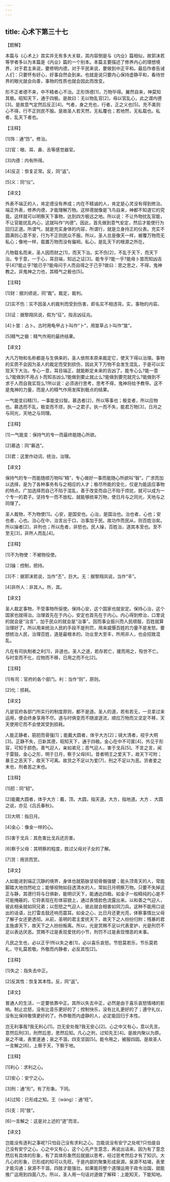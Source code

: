```yaml
---
---
---
```

title: 心术下第三十七
---




【题解】

本篇与《心术上》其实并无有多大关联，其内容倒是与《内业》篇相似，故郭沫若等学者多以为本篇是《内业》篇的一个别本。本篇主要描述了修养内心的理想境界，对于君主来说，要修明内德，对于平民来说，要做到中正平和。最后作者告诫人们：只要怀有好心，好事自然会到来。也就是说只要内心保持虚静平和，看待世界的眼光就会向善，事物的性质也就会因此而改变。

形不正者德不来，中不精者心不治。正形饰德[1]，万物毕得。翼然自来，神莫知其极。昭知天下，通于四极。是故曰：无以物乱官[2]，毋以官乱心，此之谓内德[3]。是故意气定然后反正[4]。气者，身之充也，行者，正之义也[5]。充不美则心不得，行不正则民不服。是故圣人若天然，无私覆也；若地然，无私载也。私者，乱天下者也。

【注释】

[1]饰：通“饬”。修治。

[2]官：眼、耳、鼻、舌等感觉器官。

[3]内德：内有所得。

[4]反正：恢复正常。反，同“返”。

[5]义：同“仪”。

【译文】

外表不端正的人，肯定德没有养成；内在不精诚的人，肯定是心灵没有得到修治。端正外表，修养内德，才能理解万物。这样德就像是飞鸟自来，神都不知道它的究竟。这样就可以明察天下事物，达到四方极远之地。所以说：不让外物扰乱官能，不让官能扰乱内心，这就叫作“内德”。因此，首先做到意气安定，然后才能使行为回归正道。所谓气，就是充实身体的内容，所谓行，就是立身持正的仪表。充实不圆满则心意不安，行为不正则民众不服。所以，圣人总是像天一样，被覆万物而无私心；像地一样，载置万物而没有偏袒。私心，是乱天下的根源之所在。

凡物载名而来，圣人因而财之[1]，而天下治。实不伤[2]，不乱于天下，而天下治。专于意，一于心，耳目端，知远之证[3]。能专乎?能一乎?能毋卜筮而知凶吉乎[4]?能止乎?能已乎?能毋问于人而自得之于己乎?故曰：思之思之，不得，鬼神教之。非鬼神之力也，其精气之极也[5]。

【注释】

[1]财：据刘绩说，同“裁”。裁定，裁判。

[2]实不伤：实不因圣人的裁判而受到伤害，即名实不相违背。实，事物的内容。

[3]证：据黎翔凤说，假为“征”。指吉凶征兆。

[4]卜筮：占卜。古时用龟甲占卜叫作“卜”，用筮草占卜叫作“筮”。

[5]精气之极：精气作用的最终结果。

【译文】

大凡万物和名称都是与生俱来的，圣人依照本原来裁定它，使天下得以治理。事物的实质不会因为圣人的裁定而受到损伤，因此天下万物不会发生混乱，于是可以实现天下大治。专心一意，耳目端正，就能断定未来的吉凶了。能专心么?能一意么?能做到不用占卜而知吉凶么?能做到要止就止么?能做到要完就完么?能做到不求于人而自我实现么?所以说：必须进行思考，思考不得，鬼神将给予教导。这不是鬼神的力量，而是人的精气作用发挥到极点的结果。

一气能变曰精[1]，一事能变曰智。慕选者[2]，所以等事也；极变者，所以应物也。慕选而不乱，极变而不烦，执一之君子。执一而不失，能君万物[3]，日月之与同光，天地之与同理。

【注释】

[1]一气能变：保持气的专一而最终能随心所欲。

[2]慕选：同“募选”。

[3]君：这里作动词，统治，治理。

【译文】

保持气的专一而能随顺万物叫“精”，专心做好一事而能随心所欲叫“智”。广求而加以选择，是为了各种事务有与之相应的人才；极尽所能的变化，仅是为能适应事物的特点。广加选择而自己不陷于混乱，善于改变而自己不陷于烦扰，就可以成为一个专一的君子。坚持专一而不放松，就能够统率万物，使日月与之同光，天地与之同理了。

圣人裁物，不为物使[1]。心安，是国安也。心治，是国治也。治也者，心也；安也者，心也。治心在中，治言出于口，治事加于民。故功作而民从，则百姓治矣。所以操者[2]，非刑也；所以危者，非怒也。民人操，百姓治，道其本至也。至不至无[3]，非所人而乱[4]。

【注释】

[1]不为物使：不被物役使。

[2]操：控制，把持。

[3]不：据郭沫若说，当作“丕”，巨大。无：据黎翔凤说，当作“丰”。

[4]非所人：非其人。所，其。

【译文】

圣人裁定事物，不受事物所驱使。保持心安，这个国家也就安定。保持心治，这个国家也就得治。治理首先在于内心，安定也首先在于内心。内心得到修治，口里说的就会是“治言”，加于民众的就会是“治事”。因而事业振兴而人民顺服，百姓就算治理好了。所以用来统治人民的手段不是刑罚，用来威慑百姓的力量不是发怒。要想统治人民，治理百姓，道是最根本的。功业至大至丰，所用非人，也会招致混乱。

凡在有司执制者之利[1]，非道也。圣人之道，若存若亡，援而用之，殁世不亡。与时变而不化，应物而不移，日用之而不化[2]。

【注释】

[1]有司：官府的各个部门。利：当作“则”，原则。

[2]化：损耗。

【译文】

凡是官府各部门所实行的制度原则，都不是道。圣人的道，若有若无，一旦拿过来运用，便会终身享用不尽。道与时俱变而不随波逐流，顺应万物而又坚定不移，天天使用它而不会使其受到损耗。

人能正静者，筋肕而骨强[1]；能戴大圆者，体乎大方[2]；镜大清者，视乎大明[3]。正静不失，日新其德，昭知天下，通于四极。金心在中不可匿[4]，外见于形容，可知于颜色。善气迎人，亲如弟兄；恶气迎人，害于戈兵[5]。不言之言，闻于雷鼓。金心之形，明于日月，察于父母[6]。昔者明王之爱天下，故天下可附；暴王之恶天下，故天下可离。故货之不足以为爱[7]，刑之不足以为恶。货者爱之末也，刑者恶之末也。

【注释】

[1]肕：同“韧”。

[2]能戴大圆者，体乎大方：戴，顶。大圆，指天道。大方，指地道。大方 、大圆之说，亦见《吕氏春秋》。

[3]大明：指日月。

[4]金心：像金一样的心。

[5]害于戈兵：其危害比戈兵还厉害。

[6]察于父母：其明察的程度，胜过父母对子女的了解。

[7]货：用货而赏。

【译文】

人如能进到端正沉静的境界，身体也就筋脉坚韧骨骼强健；能头顶青天的人，常能脚踏大地岿然屹立；能够视物如目透清水的人，常如日月明察万物。只要不失掉这正与静，其德行将与日俱新，能明识天下，能通达四极。如金子一般精纯的心是不可能掩蔽的，它将表现在形体容貌上，通过表情脸色流露出来。以和善之气迎人，彼此相亲就如同兄弟；以怨怒之气迎人，彼此就会相害如同刀兵。这种不能用口说出的话语，比打雷击鼓还响亮震耳。如金之心，比日月还更光亮，体察事情比父母了解子女还更透彻。从前，圣明的君主爱抚天下，故天下之人纷纷归附；残暴的君主施虐天下，故天下之人纷纷叛离。所以，光是赏赐不足以代表爱护，光是刑罚不足以表达厌恶。赏赐不过是表现爱抚的小节，刑罚不过是表现憎恶的末事。

凡民之生也，必以正乎!所以失之者[1]，必以喜乐哀怒。节怒莫若乐，节乐莫若礼，守礼莫若敬。外敬而内静者，必反其性[2]。

【注释】

[1]失之：指失去中正。

[2]反其性：恢复其本性。反，同“返”。

【译文】

普通人的生活，一定要依靠中正。其所以失去中正，必然是由于喜乐哀怒情绪的影响。制止忿怒，没有比音乐更好的了；控制快乐，没有比礼更好的了；遵守礼仪，没有比保持敬慎更好的了。外恭敬而内虚静的人，必定能回归于本性。

岂无利事哉?我无利心[1]。岂无安处哉?我无安心[2]。心之中又有心，意以先言。意然后刑[3]，刑然后思，思然后知。凡心之刑，过知先王[4]。是故内聚以为原。泉之不竭，表里遂通；泉之不涸，四支坚固[5]。能令用之，被服四固。是故圣人一言解之[6]，上察于天，下察于地。

【注释】

[1]利心：求利之心。

[2]安心：安宁之心。

[3]刑：通“形”。有了形象。下同。

[4]过知：已形成之知。王（wàng）：通“旺”。

[5]支：同“肢”。

[6]一言解之：这是对上述的“道”而言。

【译文】

岂能没有逐利之事呢?只怕自己没有求利之心。岂能说没有安宁之处呢?只怕是自己没有安宁之心。心之中又有心，这个心先产生意念，再说出话来。因为有了意念然后有具体的形象，有了具体形象然后就据以思考，经过思考然后才有了知识。大凡心的形象，已形成的知可以先旺。于是内部的聚集形成泉源。泉源不枯竭，表里才能沟通；泉源不干涸，四肢才能强壮。如果能将整个道理运用于政令治国，就能推广运用到四面八方。所以，圣人用一句话对道做了解释：上能知天，下能知地。